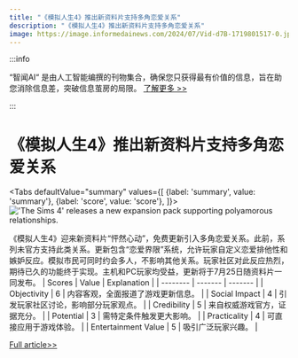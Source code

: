 ```yaml
---
title: "《模拟人生4》推出新资料片支持多角恋爱关系"
description: "《模拟人生4》推出新资料片支持多角恋爱关系"
image: https://image.informedainews.com/2024/07/Vid-d7B-1719801517-0.jpg
---
```



:::info

“智闻AI“ 是由人工智能编撰的刊物集合，确保您只获得最有价值的信息，旨在助您消除信息差，突破信息茧房的局限。  [了解更多 >>](/)

:::

# 《模拟人生4》推出新资料片支持多角恋爱关系


<Tabs
	defaultValue="summary"
	values={[
	{label: 'summary', value: 'summary'},
	{label: 'score', value: 'score'},
]}>
<TabItem value="summary">
<img
  src="https://image.informedainews.com/2024/07/Vid-d7B-1719801517-0.jpg"
  alt="'The Sims 4' releases a new expansion pack supporting polyamorous relationships."
/>



《模拟人生4》迎来新资料片“怦然心动”，免费更新引入多角恋爱关系。此前，系列未官方支持此类关系。更新包含“恋爱界限”系统，允许玩家自定义恋爱排他性和嫉妒反应。模拟市民可同时约会多人，不影响其他关系。玩家社区对此反应热烈，期待已久的功能终于实现。主机和PC玩家均受益，更新将于7月25日随资料片一同发布。
</TabItem>
<TabItem value="score">
	| Scores     | Value   | Explanation |
	| -------- | ------- | ------- |
	| Objectivity  | 6    | 内容客观，全面报道了游戏更新信息。    |
	| Social Impact | 4     | 引发玩家社区讨论，影响部分玩家观点。    |
	| Credibility    | 5    | 来自权威游戏官方，证据充分。    |
	| Potential    | 3    | 需特定条件触发更大影响。    |
	| Practicality    | 4    | 可直接应用于游戏体验。    |
	| Entertainment Value    | 5    | 吸引广泛玩家兴趣。    |
</TabItem>
</Tabs>

[Full article>>](https://www.cnbeta.com.tw/articles/game/1436602.htm)
